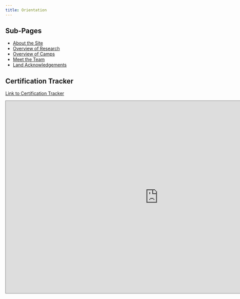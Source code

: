 ```yaml
---
title: Orientation
---
```


## Sub-Pages

-   [About the Site](https://pifsc-protected-species-division.github.io/PMNM-ARCamps-Manual/content/About_the_Site.html)
-   [Overview of Research](https://pifsc-protected-species-division.github.io/PMNM-ARCamps-Manual/content/OverviewofResearch.html)
-   [Overview of Camps](https://pifsc-protected-species-division.github.io/PMNM-ARCamps-Manual/content/OverviewofCamps.html)
-   [Meet the Team](https://pifsc-protected-species-division.github.io/PMNM-ARCamps-Manual/content/MeettheTeam.html)
-   [Land Acknowledgements](https://pifsc-protected-species-division.github.io/PMNM-ARCamps-Manual/content/LandAcknowledgements.html)

## Certification Tracker
[Link to Certification Tracker](https://docs.google.com/spreadsheets/d/1OV38aqmozr1M2S0mQMCeSKyBR_erWXjjPL0ZV0qQPqk/edit?gid=1021233825#gid=1021233825){.external target="_blank"}

<iframe src="https://docs.google.com/spreadsheets/d/1OV38aqmozr1M2S0mQMCeSKyBR_erWXjjPL0ZV0qQPqk/edit?gid=1021233825#gid=1021233825" style="border:solid 1px #777" width="950" height="600" frameborder="0" scrolling="no">
